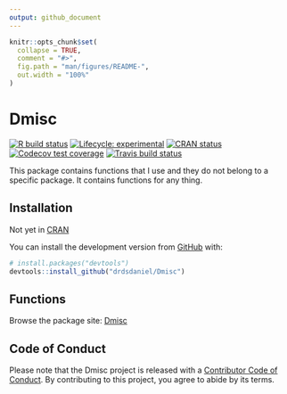 ```yaml
---
output: github_document
---
```


<!-- README.md is generated from README.Rmd. Please edit that file -->

```r
knitr::opts_chunk$set(
  collapse = TRUE,
  comment = "#>",
  fig.path = "man/figures/README-",
  out.width = "100%"
)
```

# Dmisc

<!-- badges: start -->
[![R build status](https://github.com/drdsdaniel/Dmisc/workflows/R-CMD-check/badge.svg)](https://github.com/drdsdaniel/Dmisc/actions)
[![Lifecycle: experimental](https://img.shields.io/badge/lifecycle-experimental-orange.svg)](https://www.tidyverse.org/lifecycle/#experimental)
[![CRAN status](https://www.r-pkg.org/badges/version/Dmisc)](https://CRAN.R-project.org/package=Dmisc)
[![Codecov test coverage](https://codecov.io/gh/drdsdaniel/Dmisc/branch/master/graph/badge.svg)](https://codecov.io/gh/drdsdaniel/Dmisc?branch=master)
[![Travis build status](https://travis-ci.com/drdsdaniel/Dmisc.svg?branch=master)](https://travis-ci.com/drdsdaniel/Dmisc)
<!-- badges: end -->

This package contains functions that I use and they do not belong to a specific package. It contains functions for any thing.

## Installation

Not yet in [CRAN](https://CRAN.R-project.org)
<!-- You can install the released version of Dmisc from [CRAN](https://CRAN.R-project.org) with: -->

<!-- ``` r -->
<!-- install.packages("Dmisc") -->
<!-- ``` -->

You can install the development version from [GitHub](https://github.com/) with:

``` r
# install.packages("devtools")
devtools::install_github("drdsdaniel/Dmisc")
```

## Functions

Browse the package site: [Dmisc](https://drdsdaniel.github.io/Dmisc/reference/index.html)

## Code of Conduct

Please note that the Dmisc project is released with a [Contributor Code of Conduct](https://contributor-covenant.org/version/2/0/CODE_OF_CONDUCT.html). By contributing to this project, you agree to abide by its terms.
